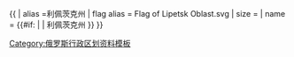 {{ {{{1<noinclude>|country showdata</noinclude>}}}
| alias =利佩茨克州
| flag alias = Flag of Lipetsk Oblast.svg
| size = {{{size|}}}
| name = {{#if: {{{name|}}} | {{{name|}}} | 利佩茨克州 }}
}}<noinclude>
[[Category:俄罗斯行政区划资料模板]]
</noinclude>